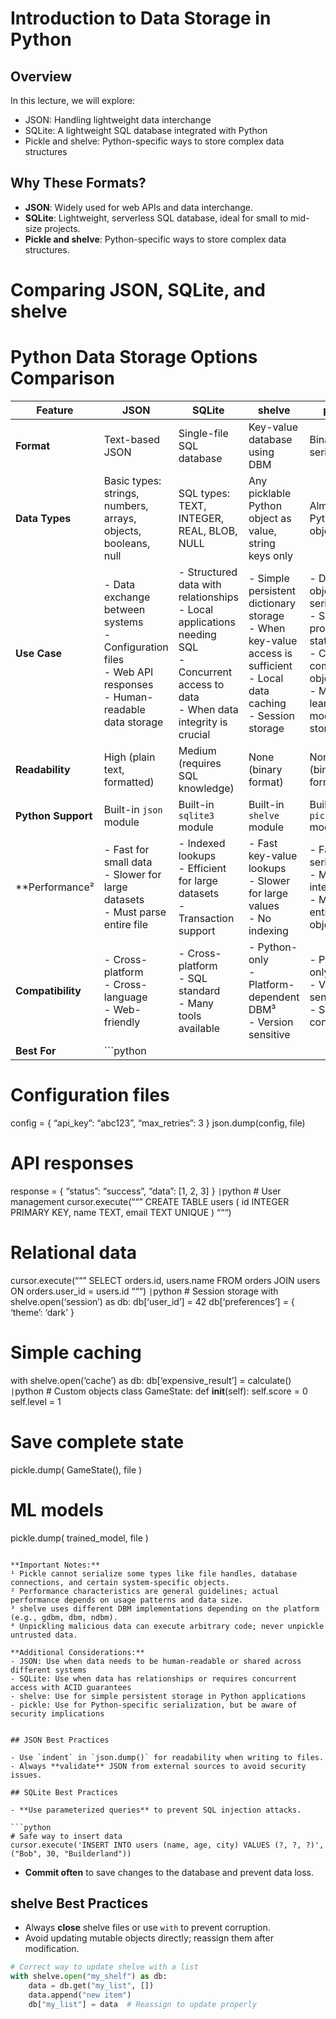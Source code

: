# Introduction to Data Storage in Python

## Overview

In this lecture, we will explore:

- JSON: Handling lightweight data interchange
- SQLite: A lightweight SQL database integrated with Python
- Pickle and shelve: Python-specific ways to store complex data structures

## Why These Formats?

- **JSON**: Widely used for web APIs and data interchange.
- **SQLite**: Lightweight, serverless SQL database, ideal for small to mid-size projects.
- **Pickle and shelve**: Python-specific ways to store complex data structures.

# Comparing JSON, SQLite, and shelve

# Python Data Storage Options Comparison

| Feature | JSON | SQLite | shelve | pickle |
|---------|------|---------|---------|---------|
| **Format** | Text-based JSON | Single-file SQL database | Key-value database using DBM | Binary serialization |
| **Data Types** | Basic types: strings, numbers, arrays, objects, booleans, null | SQL types: TEXT, INTEGER, REAL, BLOB, NULL | Any picklable Python object as value, string keys only | Almost any Python object¹ |
| **Use Case** | - Data exchange between systems<br>- Configuration files<br>- Web API responses<br>- Human-readable data storage | - Structured data with relationships<br>- Local applications needing SQL<br>- Concurrent access to data<br>- When data integrity is crucial | - Simple persistent dictionary storage<br>- When key-value access is sufficient<br>- Local data caching<br>- Session storage | - Deep object serialization<br>- Saving program state<br>- Caching complex objects<br>- Machine learning model storage |
| **Readability** | High (plain text, formatted) | Medium (requires SQL knowledge) | None (binary format) | None (binary format) |
| **Python Support** | Built-in `json` module | Built-in `sqlite3` module | Built-in `shelve` module | Built-in `pickle` module |
| **Performance² | - Fast for small data<br>- Slower for large datasets<br>- Must parse entire file | - Indexed lookups<br>- Efficient for large datasets<br>- Transaction support | - Fast key-value lookups<br>- Slower for large values<br>- No indexing | - Fast serialization<br>- Memory-intensive<br>- Must load entire object |
| **Compatibility** | - Cross-platform<br>- Cross-language<br>- Web-friendly | - Cross-platform<br>- SQL standard<br>- Many tools available | - Python-only<br>- Platform-dependent DBM³<br>- Version sensitive | - Python-only<br>- Version sensitive<br>- Security concerns⁴ |
| **Best For** | ```python
# Configuration files
config = {
    "api_key": "abc123",
    "max_retries": 3
}
json.dump(config, file)

# API responses
response = {
    "status": "success",
    "data": [1, 2, 3]
}
``` | ```python
# User management
cursor.execute("""
    CREATE TABLE users (
        id INTEGER PRIMARY KEY,
        name TEXT,
        email TEXT UNIQUE
    )
""")

# Relational data
cursor.execute("""
    SELECT orders.id, users.name 
    FROM orders 
    JOIN users ON orders.user_id = users.id
""")
``` | ```python
# Session storage
with shelve.open('session') as db:
    db['user_id'] = 42
    db['preferences'] = {
        'theme': 'dark'
    }

# Simple caching
with shelve.open('cache') as db:
    db['expensive_result'] = calculate()
``` | ```python
# Custom objects
class GameState:
    def __init__(self):
        self.score = 0
        self.level = 1

# Save complete state
pickle.dump(
    GameState(), 
    file
)

# ML models
pickle.dump(
    trained_model,
    file
)
``` |

**Important Notes:**
¹ Pickle cannot serialize some types like file handles, database connections, and certain system-specific objects.
² Performance characteristics are general guidelines; actual performance depends on usage patterns and data size.
³ shelve uses different DBM implementations depending on the platform (e.g., gdbm, dbm, ndbm).
⁴ Unpickling malicious data can execute arbitrary code; never unpickle untrusted data.

**Additional Considerations:**
- JSON: Use when data needs to be human-readable or shared across different systems
- SQLite: Use when data has relationships or requires concurrent access with ACID guarantees
- shelve: Use for simple persistent storage in Python applications
- pickle: Use for Python-specific serialization, but be aware of security implications


## JSON Best Practices

- Use `indent` in `json.dump()` for readability when writing to files.
- Always **validate** JSON from external sources to avoid security issues.

## SQLite Best Practices

- **Use parameterized queries** to prevent SQL injection attacks.

```python
# Safe way to insert data
cursor.execute('INSERT INTO users (name, age, city) VALUES (?, ?, ?)', ("Bob", 30, "Builderland"))
```

- **Commit often** to save changes to the database and prevent data loss.

## shelve Best Practices

- Always **close** shelve files or use `with` to prevent corruption.
- Avoid updating mutable objects directly; reassign them after modification.

```python
# Correct way to update shelve with a list
with shelve.open("my_shelf") as db:
    data = db.get("my_list", [])
    data.append("new item")
    db["my_list"] = data  # Reassign to update properly
```

